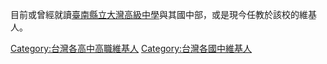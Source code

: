 目前或曾經就讀[[臺南縣立大灣高級中學|臺南縣立大灣高級中學]]與其國中部，或是現今任教於該校的維基人。

[[Category:台灣各高中高職維基人|Category:台灣各高中高職維基人]]
[[Category:台灣各國中維基人|Category:台灣各國中維基人]]